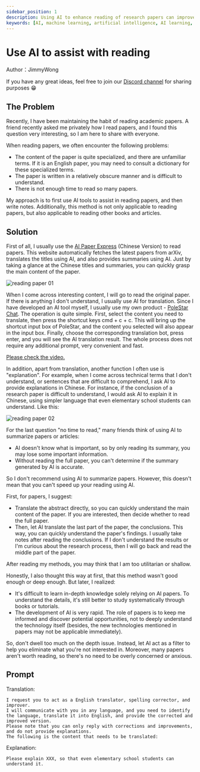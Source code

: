 ```yaml
---
sidebar_position: 1
description: Using AI to enhance reading of research papers can improve reading efficiency. Additionally, it can assist in better comprehension of the content in the papers.
keywords: [AI, machine learning, artificial intelligence, AI learning, reading papers, AI-assisted learning, AI best practices, AI use case, AI application case, AI application scenarios, AI application in practice]
---
```



# Use AI to assist with reading

Author：JimmyWong

If you have any great ideas, feel free to join our [Discord channel](https://discord.gg/B7Z7wjuUPg) for sharing purposes 😁

## The Problem

Recently, I have been maintaining the habit of reading academic papers. A friend recently asked me privately how I read papers, and I found this question very interesting, so I am here to share with everyone. 

When reading papers, we often encounter the following problems: 

- The content of the paper is quite specialized, and there are unfamiliar terms. If it is an English paper, you may need to consult a dictionary for these specialized terms. 
- The paper is written in a relatively obscure manner and is difficult to understand. 
- There is not enough time to read so many papers. 

My approach is to first use AI tools to assist in reading papers, and then write notes. Additionally, this method is not only applicable to reading papers, but also applicable to reading other books and articles.

## Solution

First of all, I usually use the [AI Paper Express](https://briefgpt.xyz/feed/top) (Chinese Version) to read papers. This website automatically fetches the latest papers from arXiv, translates the titles using AI, and also provides summaries using AI. Just by taking a glance at the Chinese titles and summaries, you can quickly grasp the main content of the paper.

![reading paper 01](../assets/img/reading-paper-01.png)

When I come across interesting content, I will go to read the original paper. If there is anything I don't understand, I usually use AI for translation. Since I have developed an AI tool myself, I usually use my own product - [PoleStar Chat](https://github.com/thinkingjimmy/PoleStarChat/releases). 
The operation is quite simple. First, select the content you need to translate, then press the shortcut keys cmd + c + c. This will bring up the shortcut input box of PoleStar, and the content you selected will also appear in the input box. 
Finally, choose the corresponding translation bot, press enter, and you will see the AI translation result. The whole process does not require any additional prompt, very convenient and fast.

<ReactPlayer width = '100%' playing controls url='https://youtu.be/axtY3pkYHIQ' />

[Please check the video.](https://youtu.be/axtY3pkYHIQ)

In addition, apart from translation, another function I often use is "explanation". For example, when I come across technical terms that I don't understand, or sentences that are difficult to comprehend, I ask AI to provide explanations in Chinese. 
For instance, if the conclusion of a research paper is difficult to understand, I would ask AI to explain it in Chinese, using simpler language that even elementary school students can understand. Like this:

![reading paper 02](../assets/img/reading-paper-02.png)

For the last question "no time to read," many friends think of using AI to summarize papers or articles: 

- AI doesn't know what is important, so by only reading its summary, you may lose some important information. 
- Without reading the full paper, you can't determine if the summary generated by AI is accurate.

So I don't recommend using AI to summarize papers. However, this doesn't mean that you can't speed up your reading using AI. 

First, for papers, I suggest: 

- Translate the abstract directly, so you can quickly understand the main content of the paper. If you are interested, then decide whether to read the full paper. 
- Then, let AI translate the last part of the paper, the conclusions. This way, you can quickly understand the paper's findings. I usually take notes after reading the conclusions. If I don't understand the results or I'm curious about the research process, then I will go back and read the middle part of the paper. 

After reading my methods, you may think that I am too utilitarian or shallow. 

Honestly, I also thought this way at first, that this method wasn't good enough or deep enough. But later, I realized: 

- It's difficult to learn in-depth knowledge solely relying on AI papers. To understand the details, it's still better to study systematically through books or tutorials. 
- The development of AI is very rapid. The role of papers is to keep me informed and discover potential opportunities, not to deeply understand the technology itself (besides, the new technologies mentioned in papers may not be applicable immediately). 

So, don't dwell too much on the depth issue. Instead, let AI act as a filter to help you eliminate what you're not interested in. Moreover, many papers aren't worth reading, so there's no need to be overly concerned or anxious.

## Prompt

Translation: 

```
I request you to act as a English translator, spelling corrector, and improver. 
I will communicate with you in any language, and you need to identify the language, translate it into English, and provide the corrected and improved version. 
Please note that you can only reply with corrections and improvements, and do not provide explanations. 
The following is the content that needs to be translated: 
```

Explanation:

```
Please explain XXX, so that even elementary school students can understand it.
```